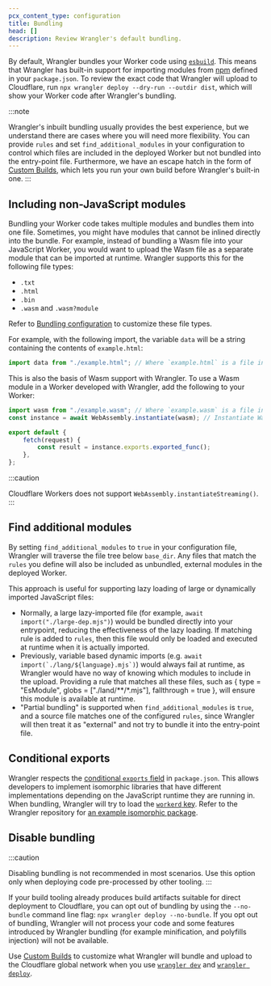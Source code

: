 ```yaml
---
pcx_content_type: configuration
title: Bundling
head: []
description: Review Wrangler's default bundling.
---
```


By default, Wrangler bundles your Worker code using [`esbuild`](https://esbuild.github.io/). This means that Wrangler has built-in support for importing modules from [npm](https://www.npmjs.com/) defined in your `package.json`. To review the exact code that Wrangler will upload to Cloudflare, run `npx wrangler deploy --dry-run --outdir dist`, which will show your Worker code after Wrangler's bundling.

:::note

Wrangler's inbuilt bundling usually provides the best experience, but we understand there are cases where you will need more flexibility.
You can provide `rules` and set `find_additional_modules` in your configuration to control which files are included in the deployed Worker but not bundled into the entry-point file.
Furthermore, we have an escape hatch in the form of [Custom Builds](/workers/wrangler/custom-builds/), which lets you run your own build before Wrangler's built-in one.
:::

## Including non-JavaScript modules

Bundling your Worker code takes multiple modules and bundles them into one file.
Sometimes, you might have modules that cannot be inlined directly into the bundle.
For example, instead of bundling a Wasm file into your JavaScript Worker, you would want to upload the Wasm file as a separate module that can be imported at runtime.
Wrangler supports this for the following file types:

- `.txt`
- `.html`
- `.bin`
- `.wasm` and `.wasm?module`

Refer to [Bundling configuration](/workers/wrangler/configuration/#bundling) to customize these file types.

For example, with the following import, the variable `data` will be a string containing the contents of `example.html`:

```js
import data from "./example.html"; // Where `example.html` is a file in your local directory
```

This is also the basis of Wasm support with Wrangler. To use a Wasm module in a Worker developed with Wrangler, add the following to your Worker:

```js
import wasm from "./example.wasm"; // Where `example.wasm` is a file in your local directory
const instance = await WebAssembly.instantiate(wasm); // Instantiate Wasm modules in global scope, not within the fetch() handler

export default {
	fetch(request) {
		const result = instance.exports.exported_func();
	},
};
```

:::caution

Cloudflare Workers does not support `WebAssembly.instantiateStreaming()`.
:::

## Find additional modules

By setting `find_additional_modules` to `true` in your configuration file, Wrangler will traverse the file tree below `base_dir`.
Any files that match the `rules` you define will also be included as unbundled, external modules in the deployed Worker.

This approach is useful for supporting lazy loading of large or dynamically imported JavaScript files:

- Normally, a large lazy-imported file (for example, `await import("./large-dep.mjs")`) would be bundled directly into your entrypoint, reducing the effectiveness of the lazy loading.
  If matching rule is added to `rules`, then this file would only be loaded and executed at runtime when it is actually imported.
- Previously, variable based dynamic imports (e.g. ``await import(`./lang/${language}.mjs`)``) would always fail at runtime, as Wrangler would have no way of knowing which modules to include in the upload.
  Providing a rule that matches all these files, such as { type = "EsModule", globs = ["./land/**/*.mjs"], fallthrough = true }, will ensure this module is available at runtime.
- "Partial bundling" is supported when `find_additional_modules` is `true`, and a source file matches one of the configured `rules`, since Wrangler will then treat it as "external" and not try to bundle it into the entry-point file.

## Conditional exports

Wrangler respects the [conditional `exports` field](https://nodejs.org/api/packages.html#conditional-exports) in `package.json`. This allows developers to implement isomorphic libraries that have different implementations depending on the JavaScript runtime they are running in. When bundling, Wrangler will try to load the [`workerd` key](https://runtime-keys.proposal.wintercg.org/#workerd). Refer to the Wrangler repository for [an example isomorphic package](https://github.com/cloudflare/workers-sdk/tree/main/fixtures/isomorphic-random-example).

## Disable bundling

:::caution

Disabling bundling is not recommended in most scenarios. Use this option only when deploying code pre-processed by other tooling.
:::

If your build tooling already produces build artifacts suitable for direct deployment to Cloudflare, you can opt out of bundling by using the `--no-bundle` command line flag: `npx wrangler deploy --no-bundle`. If you opt out of bundling, Wrangler will not process your code and some features introduced by Wrangler bundling (for example minification, and polyfills injection) will not be available.

Use [Custom Builds](/workers/wrangler/custom-builds/) to customize what Wrangler will bundle and upload to the Cloudflare global network when you use [`wrangler dev`](/workers/wrangler/commands/#dev) and [`wrangler deploy`](/workers/wrangler/commands/#deploy).
